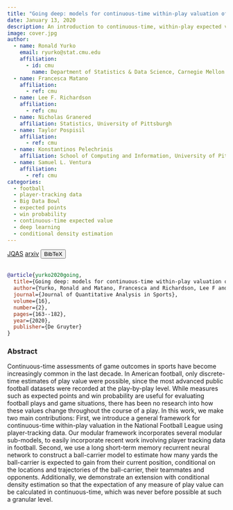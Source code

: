 ```yaml
---
title: "Going deep: models for continuous-time within-play valuation of game outcomes in American football with tracking data"
date: January 13, 2020
description: An introduction to continuous-time, within-play expected value in football demonstrated with ball-carrier models
image: cover.jpg
author:
  - name: Ronald Yurko
    email: ryurko@stat.cmu.edu
    affiliation:
      - id: cmu
        name: Department of Statistics & Data Science, Carnegie Mellon University
  - name: Francesca Matano
    affiliation:
      - ref: cmu
  - name: Lee F. Richardson
    affiliation:
      - ref: cmu
  - name: Nicholas Granered
    affiliation: Statistics, University of Pittsburgh
  - name: Taylor Pospisil
    affiliation:
      - ref: cmu
  - name: Konstantinos Pelechrinis
    affiliation: School of Computing and Information, University of Pittsburgh
  - name: Samuel L. Ventura
    affiliation:
      - ref: cmu
categories:
  - football
  - player-tracking data
  - Big Data Bowl
  - expected points
  - win probability
  - continuous-time expected value
  - deep learning
  - conditional density estimation
---
```


<a href="https://www.degruyter.com/document/doi/10.1515/jqas-2019-0056/html?lang=en" target="_blank" rel="noopener noreferrer" class="bi-bank btn btn-primary" role="button"> JQAS</a>
<a href="https://arxiv.org/abs/1906.01760" target="_blank" rel="noopener noreferrer" class="bi-file-earmark-text-fill btn btn-warning" role="button"> arxiv</a>
<!-- BibTeX -->
<button class="btn btn-info" type="button" data-bs-toggle="collapse" data-bs-target="#yurko2020going" aria-expanded="false" aria-controls="yurko2020going">
  BibTeX
</button>
<div class="collapse" id="yurko2020going">
  <br>
  <div class="card card-body">
```bibtex
@article{yurko2020going,
  title={Going deep: models for continuous-time within-play valuation of game outcomes in American football with tracking data},
  author={Yurko, Ronald and Matano, Francesca and Richardson, Lee F and Granered, Nicholas and Pospisil, Taylor and Pelechrinis, Konstantinos and Ventura, Samuel L},
  journal={Journal of Quantitative Analysis in Sports},
  volume={16},
  number={2},
  pages={163--182},
  year={2020},
  publisher={De Gruyter}
}
```
  </div>
</div>


### Abstract

Continuous-time assessments of game outcomes in sports have become increasingly common in the last decade. In American football, only discrete-time estimates of play value were possible, since the most advanced public football datasets were recorded at the play-by-play level. While measures such as expected points and win probability are useful for evaluating football plays and game situations, there has been no research into how these values change throughout the course of a play. In this work, we make two main contributions: First, we introduce a general framework for continuous-time within-play valuation in the National Football League using player-tracking data. Our modular framework incorporates several modular sub-models, to easily incorporate recent work involving player tracking data in football. Second, we use a long short-term memory recurrent neural network to construct a ball-carrier model to estimate how many yards the ball-carrier is expected to gain from their current position, conditional on the locations and trajectories of the ball-carrier, their teammates and opponents. Additionally, we demonstrate an extension with conditional density estimation so that the expectation of any measure of play value can be calculated in continuous-time, which was never before possible at such a granular level.
